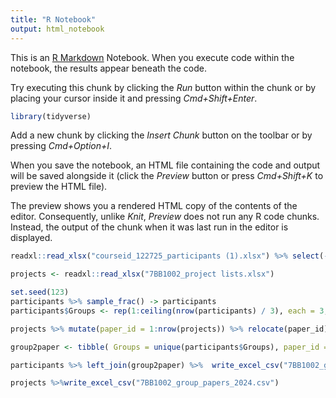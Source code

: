 ```yaml
---
title: "R Notebook"
output: html_notebook
---
```


This is an [R Markdown](http://rmarkdown.rstudio.com) Notebook. When you execute code within the notebook, the results appear beneath the code. 

Try executing this chunk by clicking the *Run* button within the chunk or by placing your cursor inside it and pressing *Cmd+Shift+Enter*. 

```r

library(tidyverse)
```

Add a new chunk by clicking the *Insert Chunk* button on the toolbar or by pressing *Cmd+Option+I*.

When you save the notebook, an HTML file containing the code and output will be saved alongside it (click the *Preview* button or press *Cmd+Shift+K* to preview the HTML file). 

The preview shows you a rendered HTML copy of the contents of the editor. Consequently, unlike *Knit*, *Preview* does not run any R code chunks. Instead, the output of the chunk when it was last run in the editor is displayed.


```r

readxl::read_xlsx("courseid_122725_participants (1).xlsx") %>% select(-Username) -> participants

projects <- readxl::read_xlsx("7BB1002_project lists.xlsx")

set.seed(123)
participants %>% sample_frac() -> participants
participants$Groups <- rep(1:ceiling(nrow(participants) / 3), each = 3, length.out = nrow(participants))

projects %>% mutate(paper_id = 1:nrow(projects)) %>% relocate(paper_id) -> projects

group2paper <- tibble( Groups = unique(participants$Groups), paper_id = rep(1:nrow(projects), length.out = length(unique(participants$Groups))))

participants %>% left_join(group2paper) %>%  write_excel_csv("7BB1002_groups_projects_2024.csv")

projects %>%write_excel_csv("7BB1002_group_papers_2024.csv")


```

